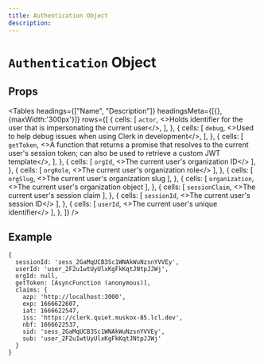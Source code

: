 ```yaml
---
title: Authentication Object
description:
---
```


# `Authentication` Object

## Props

<Tables
  headings={["Name", "Description"]}
  headingsMeta={[{}, {maxWidth:'300px'}]}
  rows={[
    {
      cells: [
        <code>actor</code>,
        <>Holds identifier for the user that is impersonating the current user</>,
      ],
    },
    {
      cells: [
        <code>debug</code>,
        <>Used to help debug issues when using Clerk in development</>,
      ],
    },
    {
      cells: [
        <code>getToken</code>,
        <>A function that returns a promise that resolves to the current user's session token; can also be used to retrieve a custom JWT template</>,
      ],
    },
    {
      cells: [
        <code>orgId</code>, 
        <>The current user's organization ID</>
      ],
    },
    {
      cells: [
          <code>orgRole</code>, 
          <>The current user's organization role</>
        ],
    },
    {
      cells: [
          <code>orgSlug</code>, 
          <>The current user's organization slug</code>
        ],
    },
    {
      cells: [
          <code>organization</code>,
          <>The current user's organization object</code>
        ],
    },
    {
      cells: [
          <code>sessionClaim</code>, 
          <>The current user's session claim</code>
        ],
    },
    {
      cells: [
          <code>sessionId</code>, 
          <>The current user's session ID</>
        ],
    },
    {
      cells: [
          <code>userId</code>, 
          <>The current user's unique identifier</>
        ],
    },
  ]}
/>

## Example

```
{
  sessionId: 'sess_2GaMqUCB3Sc1WNAkWuNzsnYVVEy',
  userId: 'user_2F2u1wtUyUlxKgFkKqtJNtpJJWj',
  orgId: null,
  getToken: [AsyncFunction (anonymous)],
  claims: {
    azp: 'http://localhost:3000',
    exp: 1666622607,
    iat: 1666622547,
    iss: 'https://clerk.quiet.muskox-85.lcl.dev',
    nbf: 1666622537,
    sid: 'sess_2GaMqUCB3Sc1WNAkWuNzsnYVVEy',
    sub: 'user_2F2u1wtUyUlxKgFkKqtJNtpJJWj'
  }
}
```
